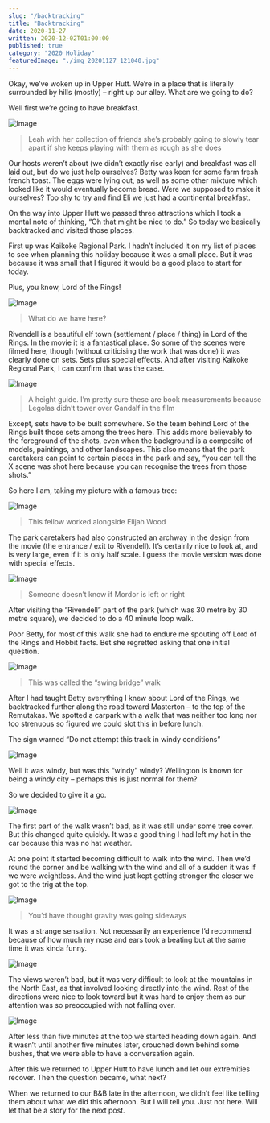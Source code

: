 ```yaml
---
slug: "/backtracking"
title: "Backtracking"
date: 2020-11-27
written: 2020-12-02T01:00:00
published: true
category: "2020 Holiday"
featuredImage: "./img_20201127_121040.jpg"
---
```


Okay, we’ve woken up in Upper Hutt. We’re in a place that is literally surrounded by hills (mostly) – right up our alley. What are we going to do?

Well first we’re going to have breakfast.

![Image](img_20201127_092717.jpg)

> Leah with her collection of friends she’s probably going to slowly tear apart if she keeps playing with them as rough as she does

Our hosts weren’t about (we didn’t exactly rise early) and breakfast was all laid out, but do we just help ourselves? Betty was keen for some farm fresh french toast. The eggs were lying out, as well as some other mixture which looked like it would eventually become bread. Were we supposed to make it ourselves? Too shy to try and find Eli we just had a continental breakfast.

On the way into Upper Hutt we passed three attractions which I took a mental note of thinking, “Oh that might be nice to do.” So today we basically backtracked and visited those places.

First up was Kaikoke Regional Park. I hadn’t included it on my list of places to see when planning this holiday because it was a small place. But it was because it was small that I figured it would be a good place to start for today.

Plus, you know, Lord of the Rings\!

![Image](img_20201127_103218.jpg)

> What do we have here?

Rivendell is a beautiful elf town (settlement / place / thing) in Lord of the Rings. In the movie it is a fantastical place. So some of the scenes were filmed here, though (without criticising the work that was done) it was clearly done on sets. Sets plus special effects. And after visiting Kaikoke Regional Park, I can confirm that was the case.

![Image](img_20201127_103430.jpg)

> A height guide. I’m pretty sure these are book measurements because Legolas didn’t tower over Gandalf in the film

Except, sets have to be built somewhere. So the team behind Lord of the Rings built those sets among the trees here. This adds more believably to the foreground of the shots, even when the background is a composite of models, paintings, and other landscapes. This also means that the park caretakers can point to certain places in the park and say, “you can tell the X scene was shot here because you can recognise the trees from those shots.”

So here I am, taking my picture with a famous tree:

![Image](img_20201127_103647.jpg)

> This fellow worked alongside Elijah Wood

The park caretakers had also constructed an archway in the design from the movie (the entrance / exit to Rivendell). It’s certainly nice to look at, and is very large, even if it is only half scale. I guess the movie version was done with special effects.

![Image](img_20201127_104048.jpg)

> Someone doesn’t know if Mordor is left or right

After visiting the “Rivendell” part of the park (which was 30 metre by 30 metre square), we decided to do a 40 minute loop walk.

Poor Betty, for most of this walk she had to endure me spouting off Lord of the Rings and Hobbit facts. Bet she regretted asking that one initial question.

![Image](img_20201127_105550.jpg)

> This was called the “swing bridge” walk

After I had taught Betty everything I knew about Lord of the Rings, we backtracked further along the road toward Masterton – to the top of the Remutakas. We spotted a carpark with a walk that was neither too long nor too strenuous so figured we could slot this in before lunch.

The sign warned “Do not attempt this track in windy conditions”

![Image](img_20201127_121040.jpg)

Well it was windy, but was this “windy” windy? Wellington is known for being a windy city – perhaps this is just normal for them?

So we decided to give it a go.

![Image](img_20201127_115118.jpg)

The first part of the walk wasn’t bad, as it was still under some tree cover. But this changed quite quickly. It was a good thing I had left my hat in the car because this was no hat weather.

At one point it started becoming difficult to walk into the wind. Then we’d round the corner and be walking with the wind and all of a sudden it was if we were weightless. And the wind just kept getting stronger the closer we got to the trig at the top.

![Image](img_20201127_115122.jpg)

> You’d have thought gravity was going sideways

It was a strange sensation. Not necessarily an experience I’d recommend because of how much my nose and ears took a beating but at the same time it was kinda funny.

![Image](vid_20201127_115225-2.gif)

The views weren’t bad, but it was very difficult to look at the mountains in the North East, as that involved looking directly into the wind. Rest of the directions were nice to look toward but it was hard to enjoy them as our attention was so preoccupied with not falling over.

![Image](img_20201127_115556.jpg)

After less than five minutes at the top we started heading down again. And it wasn’t until another five minutes later, crouched down behind some bushes, that we were able to have a conversation again.

After this we returned to Upper Hutt to have lunch and let our extremities recover. Then the question became, what next?

When we returned to our B&B late in the afternoon, we didn’t feel like telling them about what we did this afternoon. But I will tell you. Just not here. Will let that be a story for the next post.